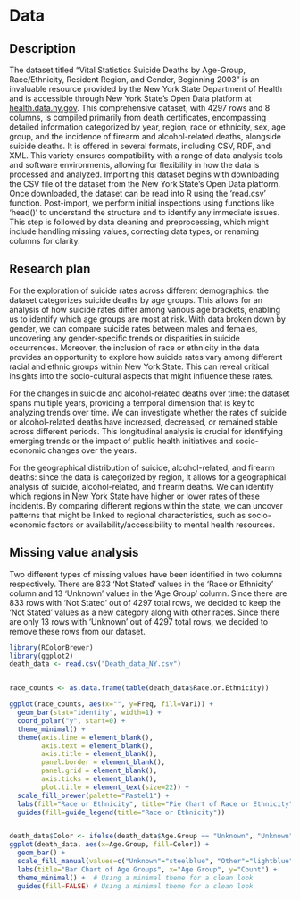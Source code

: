 # Data

## Description

The dataset titled "Vital Statistics Suicide Deaths by Age-Group, Race/Ethnicity, Resident Region, and Gender, Beginning 2003" is an invaluable resource provided by the New York State Department of Health and is accessible through New York State's Open Data platform at [health.data.ny.gov](https://health.data.ny.gov/Health/Vital-Statistics-Suicide-Deaths-by-Age-Group-Race-/j6fz-a4ta). This comprehensive dataset, with 4297 rows and 8 columns, is compiled primarily from death certificates, encompassing detailed information categorized by year, region, race or ethnicity, sex, age group, and the incidence of firearm and alcohol-related deaths, alongside suicide deaths. It is offered in several formats, including CSV, RDF, and XML. This variety ensures compatibility with a range of data analysis tools and software environments, allowing for flexibility in how the data is processed and analyzed. Importing this dataset begins with downloading the CSV file of the dataset from the New York State's Open Data platform. Once downloaded, the dataset can be read into R using the ‘read.csv’ function. Post-import, we perform initial inspections using functions like ‘head()’ to understand the structure and to identify any immediate issues. This step is followed by data cleaning and preprocessing, which might include handling missing values, correcting data types, or renaming columns for clarity.  


## Research plan

For the exploration of suicide rates across different demographics: the dataset categorizes suicide deaths by age groups. This allows for an analysis of how suicide rates differ among various age brackets, enabling us to identify which age groups are most at risk. With data broken down by gender, we can compare suicide rates between males and females, uncovering any gender-specific trends or disparities in suicide occurrences. Moreover, the inclusion of race or ethnicity in the data provides an opportunity to explore how suicide rates vary among different racial and ethnic groups within New York State. This can reveal critical insights into the socio-cultural aspects that might influence these rates.  

For the changes in suicide and alcohol-related deaths over time: the dataset spans multiple years, providing a temporal dimension that is key to analyzing trends over time. We can investigate whether the rates of suicide or alcohol-related deaths have increased, decreased, or remained stable across different periods. This longitudinal analysis is crucial for identifying emerging trends or the impact of public health initiatives and socio-economic changes over the years.  

For the geographical distribution of suicide, alcohol-related, and firearm deaths: since the data is categorized by region, it allows for a geographical analysis of suicide, alcohol-related, and firearm deaths. We can identify which regions in New York State have higher or lower rates of these incidents. By comparing different regions within the state, we can uncover patterns that might be linked to regional characteristics, such as socio-economic factors or availability/accessibility to mental health resources.  


## Missing value analysis

Two different types of missing values have been identified in two columns respectively. There are 833 ‘Not Stated’ values in the ‘Race or Ethnicity’ column and 13 ‘Unknown’ values in the ‘Age Group’ column. Since there are 833 rows with ‘Not Stated’ out of 4297 total rows, we decided to keep the  ‘Not Stated’ values as a new category along with other races. Since there are only 13 rows with ‘Unknown’ out of 4297 total rows, we decided to remove these rows from our dataset.  
```r
library(RColorBrewer)
library(ggplot2)
death_data <- read.csv("Death_data_NY.csv")


race_counts <- as.data.frame(table(death_data$Race.or.Ethnicity))

ggplot(race_counts, aes(x="", y=Freq, fill=Var1)) +
  geom_bar(stat="identity", width=1) +
  coord_polar("y", start=0) +
  theme_minimal() +  
  theme(axis.line = element_blank(),
        axis.text = element_blank(),
        axis.title = element_blank(),
        panel.border = element_blank(),
        panel.grid = element_blank(),
        axis.ticks = element_blank(),
        plot.title = element_text(size=22)) +
  scale_fill_brewer(palette="Pastel1") +  
  labs(fill="Race or Ethnicity", title="Pie Chart of Race or Ethnicity") +
  guides(fill=guide_legend(title="Race or Ethnicity"))


death_data$Color <- ifelse(death_data$Age.Group == "Unknown", "Unknown", "Other")
ggplot(death_data, aes(x=Age.Group, fill=Color)) +
  geom_bar() +
  scale_fill_manual(values=c("Unknown"="steelblue", "Other"="lightblue")) +
  labs(title="Bar Chart of Age Groups", x="Age Group", y="Count") +
  theme_minimal() +  # Using a minimal theme for a clean look
  guides(fill=FALSE) # Using a minimal theme for a clean look
```
